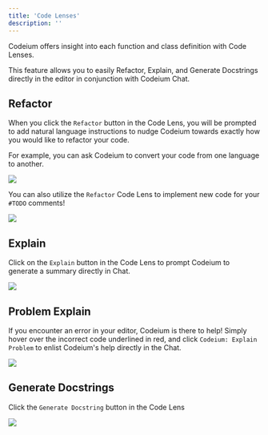 ```yaml
---
title: 'Code Lenses'
description: ''
---
```


Codeium offers insight into each function and class definition with Code Lenses.

This feature allows you to easily Refactor, Explain, and Generate Docstrings directly in the editor in conjunction with Codeium Chat. 

## Refactor

When you click the `Refactor` button in the Code Lens, you will be prompted to add natural language instructions to nudge Codeium towards exactly how you would like to refactor your code. 

For example, you can ask Codeium to convert your code from one language to another. 

<img src="https://exafunction.github.io/public/chat/chat_refactor_js_to_ts.gif"/>

You can also utilize the `Refactor` Code Lens to implement new code for your `#TODO` comments!

<img src="https://exafunction.github.io/public/chat/chat_refactor_fix_todos_xs.gif"/>

## Explain

Click on the `Explain` button in the Code Lens to prompt Codeium to generate a summary directly in Chat. 

<img src="https://exafunction.github.io/public/university_videos/chat_content/codelenses1.gif"/>

## Problem Explain

If you encounter an error in your editor, Codeium is there to help! Simply hover over the incorrect code underlined in red, and click `Codeium: Explain Problem` to enlist Codeium's help directly in the Chat.

<img src="https://exafunction.github.io/public/university_videos/chat_content/problemExplain1.gif"/>

## Generate Docstrings

Click the `Generate Docstring` button in the Code Lens

<img src="https://exafunction.github.io/public/university_videos/chat_content/codelenses1.gif"/>






